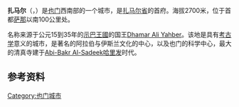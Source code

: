 {{NoteTA|zh-hans:扎马尔;zh-hk:扎馬爾;zh-tw:札馬爾;}}
{{Infobox settlement
<!--See the Table at Infobox Settlement for all fields and descriptions of usage-->
<!-- Basic info  ---------------->
|name = 扎马尔
|other_name             =
|native_name            = <!-- 在當地語言的名稱 -->
|nickname               =
|settlement_type        =
|motto                  =
<!-- images and maps  ----------->
|image_skyline          =
|imagesize              =
|image_caption          =
|image_flag             =
|flag_size              =
|image_seal             =
|seal_size              =
|image_shield           =
|shield_size            =
|image_map              =
|mapsize                =
|map_caption            =
|pushpin_map            = Yemen
|pushpin_label_position =bottom
|pushpin_mapsize        =300
|pushpin_map_caption    =在也門的位置
<!-- Location ------------------>
|coordinates_region     = YE
|subdivision_type       = 国家
|subdivision_name       = {{flag|Yemen}}
|subdivision_type1      = [[也门行政区划|省份]]
|subdivision_name1      = [[扎马尔省|扎马尔省]]
|subdivision_type2      =
|subdivision_name2      =
|subdivision_type3      =
|subdivision_name3      =
|<!-- Politics ----------------->
|government_footnotes   =
|government_type        =
|leader_title           =
|leader_name            =
|leader_title1          =  <!-- for places with, say, both a mayor and a city manager -->
|leader_name1           =
|established_title      =  <!-- Settled -->
|established_date       =
<!-- Area    --------------------->
|unit_pref                =Imperial <!--Enter: Imperial, if Imperial (metric) is desired-->
|area_footnotes           =
|area_total_km2           = <!-- ALL fields dealing with a measurements are subject to automatic unit conversion-->
|area_land_km2            = <!--See table @ Template:Infobox Settlement for details on automatic unit conversion-->
<!-- Population   ----------------------->
|population_as_of               =
|population_footnotes           =
|population_note                =
|population_total               =
|population_density_km2         =
|population_density_sq_mi       =
|population_blank1_title        =Ethnicities
|population_blank1              =
|population_density_blank1_km2 =
|population_density_blank1_sq_mi =
<!-- General information  --------------->
|timezone               =也门标准时间
|utc_offset             = +3
|timezone_DST           =
|utc_offset_DST         =
|latd=14|latm=34|lats=0|latNS=N
|longd=44|longm=24|longs=6|longEW=E
|elevation_footnotes    =  <!--for references: use <ref> </ref> tags-->
|elevation_m            =
|elevation_ft           =
<!-- Area/postal codes & others -------->
|postal_code_type       =  <!-- enter ZIP code, Postcode, Post code, Postal code... -->
|postal_code            =
|area_code              =
|blank_name             =
|blank_info             =
|blank1_name            =
|blank1_info            =
|website                =
|footnotes              =
}}

'''扎马尔'''（{{lang-en|Dhamar}}，{{lang-ar|ذمار}}）是[[也门|也门]]西南部的一个城市，是[[扎马尔省|扎马尔省]]的首府。海拔2700米，位于首都[[萨那|萨那]]以南100公里处。

名称来源于公元15到35年的[[示巴王國|示巴王國]]的国王[[Dhamar_Ali_Yahber|Dhamar Ali Yahber]]。该地是具有[[考古学|考古学]]意义的城市，是著名的阿拉伯与伊斯兰文化的中心，以及也门的科学中心，最大的清真寺建于[[Abi-Bakr_Al-Sadeek|Abi-Bakr Al-Sadeek]][[哈里发|哈里发]]时代。

== 参考资料 ==
{{reflist}}

[[Category:也门城市|Category:也门城市]]